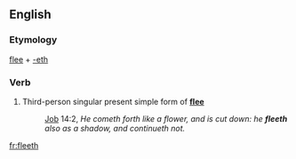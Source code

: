 ==English==

===Etymology===
[[flee]] + [[-eth]]

===Verb===
{{en-verb form}}

# {{context|archaic}} Third-person singular present simple form of '''[[flee]]'''
#:{{RQ:Authorized Version}} [[Job]] 14:2, ''He cometh forth like a flower, and is cut down: he '''fleeth''' also as a shadow, and continueth not.''

[[fr:fleeth]]